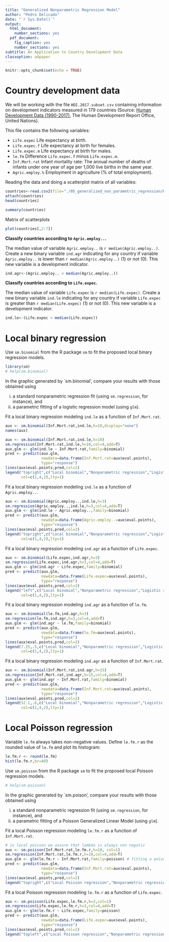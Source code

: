 ---
title: "Generalized Nonparametric Regression Model"
author: "Pedro Delicado"
date: "`r Sys.Date()`"
output:
  html_document:
    number_sections: yes
  pdf_document:
    fig_caption: yes
    number_sections: yes
subtitle: An Application to Country Development Data
classoption: a4paper
---
<!-- Comment lines are like this one -->
<!-- Use "\newpage" when you want a new page break in the pdf output  -->


```{r setup, include=FALSE}
knitr::opts_chunk$set(echo = TRUE)
```
# Country development data

We will be working with the file `HDI.2017.subset.csv` containing information on development indicators measured in 179 countries (Source: [Human Development Data (1990-2017)](http://hdr.undp.org/en/data), The Human Development Report Office, United Nations).

This file contains the following variables:

* `Life.expec` Life expectancy at birth.
* `Life.expec.f` Life expectancy at birth for females.
* `Life.expec.m` Life expectancy at birth for males.
* `le.fm` Difference `Life.expec.f` minus `Life.expec.m`.
* `Inf.Mort.rat` Infant mortality rate: The annual number of deaths of infants under one year of age per 1,000 live births in the same year.
* `Agric.employ.%` Employment in agriculture (% of total employment).


Reading the data and doing a scatterplot matrix of all variables:
```{r}
countries<-read.csv2(file="./05_generalized_non_parametric_regression/HDI.2017.subset.csv",row.names = 1)
attach(countries)
head(countries)
```

```{r}
summary(countries)
```

Matrix of scatterplots
```{r}
plot(countries[,2:7])
```


**Classify countries according to `Agric.employ..`.** 

The median value of variable `Agric.employ..` is `r median(Agric.employ..)`. 
Create a new binary variable `ind.agr` indicating for any country if variable `Agric.employ..` is lower than `r median(Agric.employ..)` (1) or not (0).
This new variable is a development indicator.

```{r}
ind.agr<-(Agric.employ.. < median(Agric.employ..))
```

**Classify countries according to `Life.expec`.** 

The median value of variable `Life.expec` is `r median(Life.expec)`. 
Create a new binary variable `ind.le` indicating for any country if variable `Life.expec` is greater than `r median(Life.expec)` (1) or not (0).
This new variable is a development indicator.


```{r}
ind.le<-(Life.expec > median(Life.expec))
```

# Local binary regression
Use `sm.binomial` from the R package `sm` to fit the proposed local binary regression models.
```{r, message=FALSE, warning=FALSE}
library(sm)
# help(sm.binomial)
```

In the graphic generated by `sm.binomial', compare your results with those obtained using 

i. a standard nonparametric regression fit (using `sm.regression`, for instance), and 
ii. a parametric fitting of a logistic regression model (using `glm`).
    

Fit a local binary regression modeling `ind.le`  as a function of `Inf.Mort.rat`.
```{r,warning=FALSE}
aux <- sm.binomial(Inf.Mort.rat,ind.le,h=10,display="none")
names(aux)
```

```{r,warning=FALSE}
aux <- sm.binomial(Inf.Mort.rat,ind.le,h=10)
sm.regression(Inf.Mort.rat,ind.le,h=10,col=4,add=T)
aux.glm <- glm(ind.le ~ Inf.Mort.rat,family=binomial)
pred <- predict(aux.glm, 
                newdata=data.frame(Inf.Mort.rat=aux$eval.points),
                type="response")
lines(aux$eval.points,pred,col=2)
legend("topright",c("Local binomial","Nonparametric regression","Logistic regression"),
       col=c(1,4,2),lty=1)
```

Fit a local binary regression modeling `ind.le`  as a function of `Agric.employ..`.

```{r,warning=FALSE}
aux <- sm.binomial(Agric.employ..,ind.le,h=3)
sm.regression(Agric.employ..,ind.le,h=3,col=4,add=T)
aux.glm <- glm(ind.le ~ Agric.employ..,family=binomial)
pred <- predict(aux.glm, 
                newdata=data.frame(Agric.employ..=aux$eval.points),
                type="response")
lines(aux$eval.points,pred,col=2)
legend("topright",c("Local binomial","Nonparametric regression","Logistic regression"),
       col=c(1,4,2),lty=1)
```


Fit a local binary regression modeling `ind.agr` as a function of `Life.expec`.
```{r,warning=FALSE}
aux <- sm.binomial(Life.expec,ind.agr,h=3)
sm.regression(Life.expec,ind.agr,h=3,col=4,add=T)
aux.glm <- glm(ind.agr ~ Life.expec,family=binomial)
pred <- predict(aux.glm, 
                newdata=data.frame(Life.expec=aux$eval.points),
                type="response")
lines(aux$eval.points,pred,col=2)
legend("left",c("Local binomial","Nonparametric regression","Logistic regression"),
       col=c(1,4,2),lty=1)
```

Fit a local binary regression modeling `ind.agr`  as a function of `le.fm`.

```{r,warning=FALSE}
aux <- sm.binomial(le.fm,ind.agr,h=3)
sm.regression(le.fm,ind.agr,h=3,col=4,add=T)
aux.glm <- glm(ind.agr ~ le.fm,family=binomial)
pred <- predict(aux.glm, 
                newdata=data.frame(le.fm=aux$eval.points),
                type="response")
lines(aux$eval.points,pred,col=2)
legend(7.25,.5,c("Local binomial","Nonparametric regression","Logistic regression"),
       col=c(1,4,2),lty=1)
```

Fit a local binary regression modeling `ind.agr` as a function of `Inf.Mort.rat`.
```{r,warning=FALSE}
aux <- sm.binomial(Inf.Mort.rat,ind.agr,h=15)
sm.regression(Inf.Mort.rat,ind.agr,h=15,col=4,add=T)
aux.glm <- glm(ind.agr ~ Inf.Mort.rat,family=binomial)
pred <- predict(aux.glm, 
                newdata=data.frame(Inf.Mort.rat=aux$eval.points),
                type="response")
lines(aux$eval.points,pred,col=2)
legend(52.1,.6,c("Local binomial","Nonparametric regression","Logistic regression"),
       col=c(1,4,2),lty=1)
```

# Local Poisson regression
Variable `le.fm` always takes non-negative values. Define `le.fm.r` as the rounded value of `le.fm` and plot its histogram:
```{r}
le.fm.r <- round(le.fm)
hist(le.fm.r,br=40)
```



Use `sm.poisson` from the R package `sm` to fit the proposed local Poisson regression models.
```{r, message=FALSE, warning=FALSE}
# help(sm.poisson)
```

In the graphic generated by `sm.poison', compare your results with those obtained using 

i. a standard nonparametric regression fit (using `sm.regression`, for instance), and 
ii. a parametric fitting of a Poisson Generalized Linear Model (using `glm`).
    

Fit a local Poisson regression modeling `le.fm.r`  as a function of `Inf.Mort.rat`.

```{r}
# in local poisson we assure that lambda is always non negativ
aux <- sm.poisson(Inf.Mort.rat,le.fm.r,h=10, col=1)
sm.regression(Inf.Mort.rat,le.fm.r,h=10,col=4,add=T)
aux.glm <- glm(le.fm.r ~ Inf.Mort.rat,family=poisson) # fitting a poisoon function; could also be done with sm.poisson
pred <- predict(aux.glm, 
                newdata=data.frame(Inf.Mort.rat=aux$eval.points),
                type="response")
lines(aux$eval.points,pred,col=2)
legend("topright",c("Local Poisson regression","Nonparametric regression","GLM, family Poisson"), col=c(1,4,2),lty=1)
```

Fit a local Poisson regression modeling `le.fm.r`  as a function of `Life.expec`.

```{r}
aux <- sm.poisson(Life.expec,le.fm.r,h=3,col=1)
sm.regression(Life.expec,le.fm.r,h=3,col=4,add=T)
aux.glm <- glm(le.fm.r ~ Life.expec,family=poisson)
pred <- predict(aux.glm, 
                newdata=data.frame(Life.expec=aux$eval.points),
                type="response")
lines(aux$eval.points,pred,col=2)
legend("topleft",c("Local Poisson regression","Nonparametric regression","GLM, family Poisson"), col=c(1,4,2),lty=1)
```
